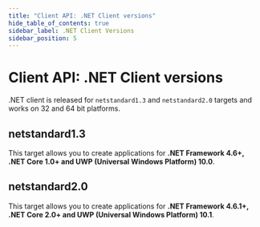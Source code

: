 ```yaml
---
title: "Client API: .NET Client versions"
hide_table_of_contents: true
sidebar_label: .NET Client Versions
sidebar_position: 5
---
```





# Client API: .NET Client versions
<LanguageSwitcher supportedLanguages={supportedLanguages} />
<LanguageContent language="csharp">


.NET client is released for `netstandard1.3` and `netstandard2.0` targets and works on 32 and 64 bit platforms.

## netstandard1.3

This target allows you to create applications for **.NET Framework 4.6+, .NET Core 1.0+ and UWP (Universal Windows Platform) 10.0**.

## netstandard2.0

This target allows you to create applications for **.NET Framework 4.6.1+, .NET Core 2.0+ and UWP (Universal Windows Platform) 10.1**.


</LanguageContent>

<!---
- [Backward Compatibility](../client-api/faq/backward-compatibility)
- [What is a Public API](../client-api/what-is-a-public-api)

-->